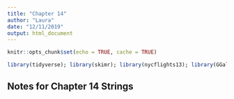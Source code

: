 ```yaml
---
title: "Chapter 14"
author: "Laura"
date: "12/11/2019"
output: html_document
---
```


```r
knitr::opts_chunk$set(echo = TRUE, cache = TRUE)

library(tidyverse); library(skimr); library(nycflights13); library(GGally); library(ggstance); library(lvplot); library(hexbin); library(modelr); library(magrittr); library(maps)

```

## Notes for Chapter 14 Strings
